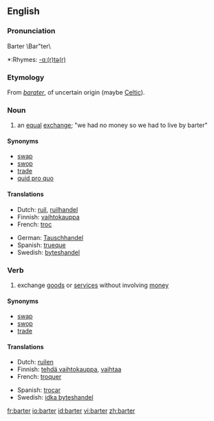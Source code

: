 {{wikipedia}}
==English==

===Pronunciation===
Barter \Bar"ter\
*:Rhymes: [[Rhymes:English:-ɑː(r)tə(r)|-ɑː(r)tə(r)]]

===Etymology===
From {{OF.}} ''[[barater]]'', of uncertain origin (maybe [[Celtic]]).

===Noun===
{{en-noun}}
#an [[equal]] [[exchange]]; "we had no money so we had to live by barter"

====Synonyms====
*[[swap]]
*[[swop]]
*[[trade]]
*[[quid pro quo]]

====Translations====
{{top}}
*Dutch: [[ruil]], [[ruilhandel]]
*Finnish: [[vaihtokauppa]]
*French: [[troc]] {{m}}
{{mid}}
*German: [[Tauschhandel]] {{m}}
*Spanish: [[trueque]]
*Swedish: [[byteshandel]] {{c}}
{{bottom}}

===Verb===
{{en-verb}}
#exchange [[goods]] or [[services]] without involving [[money]]

====Synonyms====
*[[swap]]
*[[swop]]
*[[trade]]

====Translations====
{{top}}
*Dutch: [[ruilen]]
*Finnish: [[tehdä vaihtokauppa]], [[vaihtaa]]
*French: [[troquer]]
{{mid}}
*Spanish: [[trocar]]
*Swedish: [[idka byteshandel]]
{{bottom}}

[[fr:barter]]
[[io:barter]]
[[id:barter]]
[[vi:barter]]
[[zh:barter]]